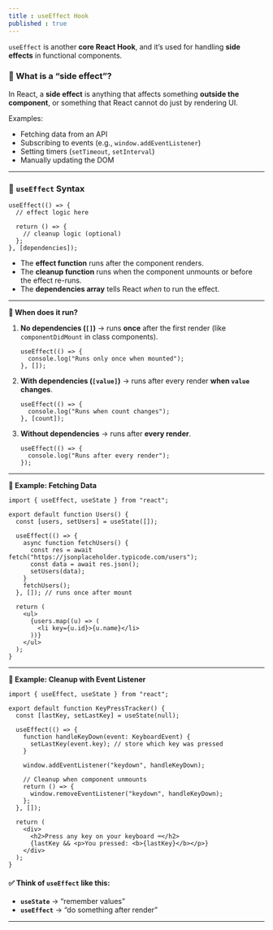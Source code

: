 ```yaml
---
title : useEffect Hook
published : true
---
```



`useEffect` is another **core React Hook**, and it’s used for handling **side effects** in functional components.

### 🔹 What is a “side effect”?

In React, a **side effect** is anything that affects something **outside the component**, or something that React cannot do just by rendering UI.

Examples:

* Fetching data from an API
* Subscribing to events (e.g., `window.addEventListener`)
* Setting timers (`setTimeout`, `setInterval`)
* Manually updating the DOM

---

### 🔹 `useEffect` Syntax

```tsx
useEffect(() => {
  // effect logic here

  return () => {
    // cleanup logic (optional)
  };
}, [dependencies]);
```

* The **effect function** runs after the component renders.
* The **cleanup function** runs when the component unmounts or before the effect re-runs.
* The **dependencies array** tells React *when* to run the effect.

---

**🔹 When does it run?**

1. **No dependencies (`[]`)** → runs **once** after the first render (like `componentDidMount` in class components).

   ```tsx
   useEffect(() => {
     console.log("Runs only once when mounted");
   }, []);
   ```

2. **With dependencies (`[value]`)** → runs after every render **when `value` changes**.

   ```tsx
   useEffect(() => {
     console.log("Runs when count changes");
   }, [count]);
   ```

3. **Without dependencies** → runs after **every render**.

   ```tsx
   useEffect(() => {
     console.log("Runs after every render");
   });
   ```

---

**🔹 Example: Fetching Data**

```tsx
import { useEffect, useState } from "react";

export default function Users() {
  const [users, setUsers] = useState([]);

  useEffect(() => {
    async function fetchUsers() {
      const res = await fetch("https://jsonplaceholder.typicode.com/users");
      const data = await res.json();
      setUsers(data);
    }
    fetchUsers();
  }, []); // runs once after mount

  return (
    <ul>
      {users.map((u) => (
        <li key={u.id}>{u.name}</li>
      ))}
    </ul>
  );
}
```

---

**🔹 Example: Cleanup with Event Listener**

```tsx
import { useEffect, useState } from "react";

export default function KeyPressTracker() {
  const [lastKey, setLastKey] = useState(null);

  useEffect(() => {
    function handleKeyDown(event: KeyboardEvent) {
      setLastKey(event.key); // store which key was pressed
    }

    window.addEventListener("keydown", handleKeyDown);

    // Cleanup when component unmounts
    return () => {
      window.removeEventListener("keydown", handleKeyDown);
    };
  }, []);

  return (
    <div>
      <h2>Press any key on your keyboard ⌨️</h2>
      {lastKey && <p>You pressed: <b>{lastKey}</b></p>}
    </div>
  );
}
```


#### ✅ Think of `useEffect` like this:

* **`useState`** → “remember values”
* **`useEffect`** → “do something after render”

---
